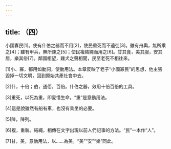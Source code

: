 ```yaml
---
---
---
```

title: （四）
---



小國寡民[1]。使有什伯之器而不用[2]，使民重死而不遠徙[3]。雖有舟輿，無所乘之[4]；雖有甲兵，無所陳之[5]；使民複結繩而用之[6]。甘其食，美其服，安其居，樂其俗[7]。鄰國相望，雞犬之聲相聞，民至老死不相往來。

[1]小、寡，都用如動詞，使動用法。本章反映了老子“小國寡民”的思想，他主張毀掉一切文明，回到原始共產社會中去。

[2]什，十倍；伯，通佰，百倍。什伯之器，效用十倍百倍的工具。

[3]重死，以死為重，即愛惜生命。“重”是意動用法。

[4]這是說雖然有船有車，也沒有乘坐的必要。

[5]陳，陳列。

[6]複，重新。結繩，相傳在文字出現以前人們記事的方法。“民”一本作“人”。

[7]甘，美，意動用法，以......為美。“美”“安”“樂”同此。